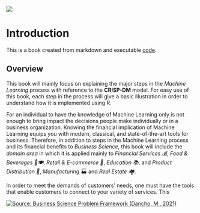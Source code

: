 ![](cover2.png)

# Introduction

This is a book created from markdown and executable [code](https://github.com/eddychetz/business-science-book).

## Overview

This book will mainly focus on explaining the major steps in the *Machine Learning* process with reference to the **CRISP-DM** model. For easy use of this book, each step in the process will give a basic illustration in order to understand how it is implemented using R.

For an individual to have the knowledge of Machine Learning only is not enough to bring impact the decisions people make individually or in a business organization. Knowing the financial implication of Machine Learning equips you with modern, classical, and state-of-the-art tools for business. Therefore, in addition to steps in the Machine Learning process and its financial benefits to *Business Science*, this book will include the *domain area* in which it is applied mainly to *Financial Services 💰*, *Food & Beverages 🧃🍽️*, *Retail & E-commerce 🛒*, *Education 📚*, and *Product Distribution 🚚*, *Manufacturing* 🏭 and *Real Estate 🏘️*.

In order to meet the demands of customers' needs, one must have the tools that enable customers to connect to your variety of services. This

[![Source: Business Science Problem Framework (Dancho, M., 2021)](images/bs-framework.png){fig-align="center"}](https://github.com/business-science/cheatsheets/blob/master/Business_Science_Problem_Framework.pdf)

